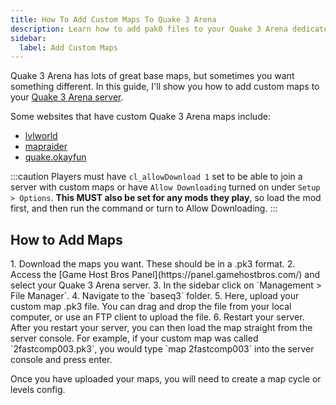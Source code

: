 ```yaml
---
title: How To Add Custom Maps To Quake 3 Arena
description: Learn how to add pak0 files to your Quake 3 Arena dedicated server.
sidebar:
  label: Add Custom Maps
---
```


Quake 3 Arena has lots of great base maps, but sometimes you want something different. In this guide, I'll show you how to add custom maps to your [Quake 3 Arena server](https://www.gamehostbros.com/quake-3-arena-server-hosting/).

Some websites that have custom Quake 3 Arena maps include:
- [lvlworld](https://lvlworld.com/)
- [mapraider](https://www.mapraider.com/maps/quake-3-arena)
- [quake.okayfun](http://quake.okayfun.com/maps/)

:::caution
Players must have `cl_allowDownload 1` set to be able to join a server with custom maps or have `Allow Downloading` turned on under `Setup > Options`. **This MUST also be set for any mods they play**, so load the mod first, and then run the command or turn to Allow Downloading.
:::

## How to Add Maps
<Steps>
1. Download the maps you want. These should be in a .pk3 format.
2. Access the [Game Host Bros Panel](https://panel.gamehostbros.com/) and select your Quake 3 Arena server.
3. In the sidebar click on `Management > File Manager`.
4. Navigate to the `baseq3` folder.
5. Here, upload your custom map .pk3 file. You can drag and drop the file from your local computer, or use an FTP client to upload the file.
6. Restart your server.
</Steps>
After you restart your server, you can then load the map straight from the server console. For example, if your custom map was called `2fastcomp003.pk3`, you would type `map 2fastcomp003` into the server console and press enter.

Once you have uploaded your maps, you will need to create a map cycle or levels config.
